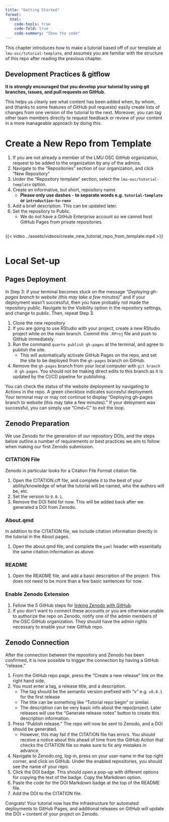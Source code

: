 ```yaml
---
title: "Getting Started"
format:
  html:
    code-tools: true
    code-fold: true
    code-summary: "Show the code"
---
```


This chapter introduces how to make a tutorial based off of our template at `lmu-osc/tutorial-template`, and assumes you are familiar with the structure of this repo after reading the previous chapter.

::: {.callout-important}
## Development Practices & gitflow

**It is strongly encouraged that you develop your tutorial by using git branches, issues, and pull requests on GitHub.**

This helps us clearly see what content has been added when, by whom, and (thanks to some features of GitHub pull requests) easily create lists of changes from one version of the tutorial to the next. Moreover, you can tag other team members directly to request feedback or review of your content in a more manageable approach by doing this.

:::


# Create a New Repo from Template

1. If you are not already a member of the LMU OSC GitHub organization, request to be added to the organization by any of the admins.
2. Navigate to the "Repositories" section of our organization, and click "New Repository"
3. Under the "Repository template" section, select the `lmu-osc/tutorial-template` option.
4. Create an informative, but short, repository name
    - **Please only use dashes `-` to separate words e.g. `tutorial-template` or `introduction-to-renv`**
5. Add a brief description. This can be updated later.
6. Set the repository to Public.
    - We do not have a GitHub Enterprise account so we cannot host GitHub Pages from private repositories.
    
::: {.column width=100%}
{{< video ../assets/videos/create_new_tutorial_repo_from_template.mp4 >}}
:::

# Local Set-up

## Pages Deployment

::: {.callout-tip}
In Step 3: if your terminal becomes stuck on the message "*Deploying gh-pages branch to website (this may take a few minutes)*" and if your deployment wasn't successful, then you have probably not made the repository public. Navigate to the Visibility option in the repository settings, and change to public. Then, repeat Step 3.
:::

1. Clone the new repository
2. If you are going to use RStudio with your project, create a new RStudio project while on the main branch. Commit this `.RProj` file and push to GitHub immediately.
3. Run the command `quarto publish gh-pages` at the terminal, and agree to publish the site.
    - This will automatically activate GitHub Pages on the repo, and set the site to be deployed from the `gh-pages` branch on GitHub.
4. Remove the `gh-pages` branch from your local computer with `git branch -D gh-pages`. You should not be making direct edits to this branch as it is updated by the CI/CD pipeline for publishing.

::: {.callout-note}
You can check the status of the website deployment by navigating to Actions in the repo. A green checkbox indicates succesful deployment. Your terminal may or may not continue to display "Deploying gh-pages branch to website (this may take a few minutes)." If your deloyment was successful, you can simply use "Cmd+C" to exit the loop.
:::

## Zenodo Preparation

We use Zenodo for the generation of our repository DOIs, and the steps below outline a number of requirements or best practices we aim to follow when making our first Zenodo submission.

### CITATION File

Zenodo in particular looks for a Citation File Format citation file.

1. Open the CITATION.cff file, and complete it to the best of your ability/knowledge of what the tutorial will be named, who the authors will be, etc.
2. Set the version to `0.0.1`.
3. Remove the DOI field for now. This will be added back after we generated a DOI from Zenodo.

### About.qmd

In addition to the CITATION file, we include citation information directly in the tutorial in the About pages.

1. Open the about.qmd file, and complete the `yaml` header with essentially the same citation information as above.

### README

1. Open the README file, and add a basic description of the project. This does not need to be more than a few basic sentences for now.

### Enable Zenodo Extension

1. Fellow the 5 GitHub steps for [linking Zenodo with GitHub](https://docs.github.com/en/repositories/archiving-a-github-repository/referencing-and-citing-content#issuing-a-persistent-identifier-for-your-repository-with-zenodo).
2. If you don't want to connect these accounts or you are otherwise unable to authorize the repo on Zenodo, notify one of the admin members of the OSC GitHub organization. They should have the admin rights necessary to enable your new GitHub repo.
  

## Zenodo Connection

After the connection between the repository and Zenodo has been confirmed, it is now possible to trigger the connection by having a GitHub "release."

1. From the GitHub repo page, press the "Create a new release" link on the right hand side.
2. You must enter a tag, a release title, and a description.
    - The tag should be the semantic version prefixed with "v" e.g. `v0.0.1` for the first release
    - The title can be something like "Tutorial repo begin" or similar.
    - The description can be very basic info about the repo/project. Later releases will use the "Generate release notes" button to create this description information.
3. Press "Publish release." The repo will now be sent to Zenodo, and a DOI should be generated.
    - However, this may fail if the CITATION file has errors. You should receive a notice about this ahead of time from the GitHub Action that checks the CITATION file so make sure to fix any mistakes in advance.
4. Navigate to Zenodo.org, log-in, press on your user-name in the top right corner, and click on GitHub. Under the enabled repositories, you should see the name of your repo.
5. Click the DOI badge. This should open a pop-up with different options for copying the text of the badge. Copy the Markdown option.
6. Paste the code for the DOI Markdown badge at the top of the README file.
7. Add the DOI to the CITATION file.

Congrats! Your tutorial now has the infrastructure for automated deployments to GitHub Pages, and additional releases on GitHub will update the DOI + content of your project on Zenodo.





